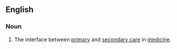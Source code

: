 ==English==

===Noun===
{{en-noun|sg=[[transmural]] [[care]]}}

# {{context|medical}} The interface between [[primary]] and [[secondary care]] in [[medicine]].